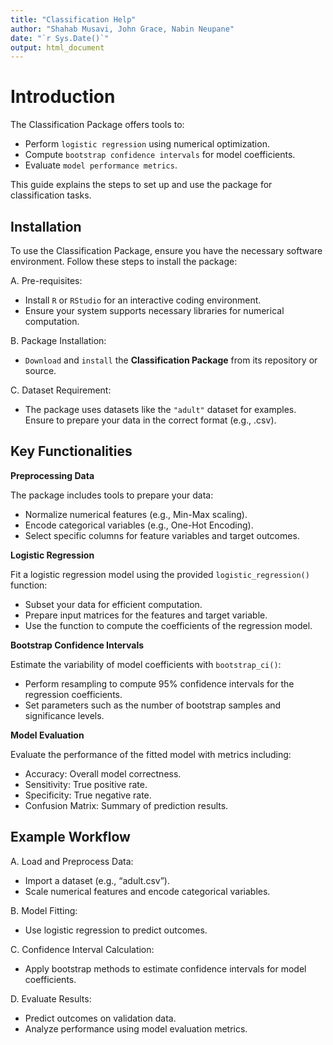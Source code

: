```yaml
---
title: "Classification Help"
author: "Shahab Musavi, John Grace, Nabin Neupane"
date: "`r Sys.Date()`"
output: html_document
---
```


# Introduction

The Classification Package offers tools to:

- Perform ```logistic regression``` using numerical optimization.
- Compute ```bootstrap confidence intervals``` for model coefficients.
- Evaluate ```model performance metrics```.

This guide explains the steps to set up and use the package for classification tasks.

## Installation

To use the Classification Package, ensure you have the necessary software environment. Follow these steps to install the package:

A. Pre-requisites:

- Install ```R``` or ```RStudio``` for an interactive coding environment.
- Ensure your system supports necessary libraries for numerical computation.

B. Package Installation:

- ```Download``` and ```install``` the **Classification Package** from its repository or source.

C. Dataset Requirement:

- The package uses datasets like the ```"adult"``` dataset for examples. Ensure to prepare your data in the correct format (e.g., .csv).

## Key Functionalities

**Preprocessing Data**

The package includes tools to prepare your data:

- Normalize numerical features (e.g., Min-Max scaling).
- Encode categorical variables (e.g., One-Hot Encoding).
- Select specific columns for feature variables and target outcomes.

**Logistic Regression**

Fit a logistic regression model using the provided ```logistic_regression()```       function:

- Subset your data for efficient computation.
- Prepare input matrices for the features and target variable.
- Use the function to compute the coefficients of the regression model.

**Bootstrap Confidence Intervals**

Estimate the variability of model coefficients with ```bootstrap_ci()```:

- Perform resampling to compute 95% confidence intervals for the regression coefficients.
- Set parameters such as the number of bootstrap samples and significance levels.

**Model Evaluation**

Evaluate the performance of the fitted model with metrics including:

- Accuracy: Overall model correctness.
- Sensitivity: True positive rate.
- Specificity: True negative rate.
- Confusion Matrix: Summary of prediction results.

## Example Workflow

A. Load and Preprocess Data:

- Import a dataset (e.g., "adult.csv").
- Scale numerical features and encode categorical variables.

B. Model Fitting:

- Use logistic regression to predict outcomes.

C. Confidence Interval Calculation:

- Apply bootstrap methods to estimate confidence intervals for model coefficients.

D. Evaluate Results:

- Predict outcomes on validation data.
- Analyze performance using model evaluation metrics.
